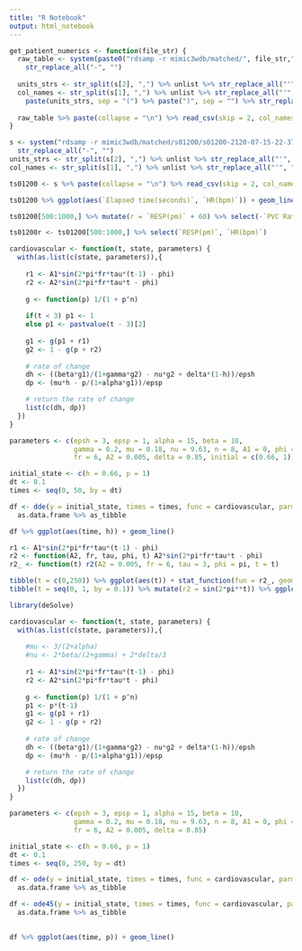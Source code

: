 ```yaml
---
title: "R Notebook"
output: html_notebook
---
```


```r

get_patient_numerics <- function(file_str) {
  raw_table <- system(paste0("rdsamp -r mimic3wdb/matched/", file_str," -v -p -c -t 1000"), intern = TRUE) %>%
    str_replace_all("-", "")
  
  units_strs <- str_split(s[2], ",") %>% unlist %>% str_replace_all("'", "") %>% paste(sep = "(")
  col_names <- str_split(s[1], ",") %>% unlist %>% str_replace_all("'", "") %>% 
    paste(units_strs, sep = "(") %>% paste(")", sep = "") %>% str_replace_all("[() % ?]", "_") %>% str_replace_all("___", "")
  
  raw_table %>% paste(collapse = "\n") %>% read_csv(skip = 2, col_names = col_names)
}

s <- system("rdsamp -r mimic3wdb/matched/s01200/s01200-2120-07-15-22-37n -v -p -c -t 1000", intern = TRUE) %>%
  str_replace_all("-", "")
units_strs <- str_split(s[2], ",") %>% unlist %>% str_replace_all("'", "") %>% paste(sep = "(")
col_names <- str_split(s[1], ",") %>% unlist %>% str_replace_all("'", "") %>% paste(units_strs, sep = "(") %>% paste(")", sep = "") %>% str_replace_all("[() % ?]", "_") %>% str_replace_all("___", "")

ts01200 <- s %>% paste(collapse = "\n") %>% read_csv(skip = 2, col_names = col_names)

ts01200 %>% ggplot(aes(`Elapsed time(seconds)`, `HR(bpm)`)) + geom_line()

ts01200[500:1000,] %>% mutate(r = `RESP(pm)` + 60) %>% select(-`PVC Rate per Minute(pm)`, -`Rhythm Status(?)`, -`Ectopic Status(?)`, -`Ectopic Count(?)`, -`SpO2(%)`, -`NBP Dias(mmHg)`) %>% gather(vital_sign, value, -`Elapsed time(seconds)`, -`NBP Sys(mmHg)`, -`PULSE(bpm)`) %>% ggplot(aes(`Elapsed time(seconds)`, value, group = vital_sign, color = vital_sign)) + geom_point() + geom_line()
```

```r
ts01200r <- ts01200[500:1000,] %>% select(`RESP(pm)`, `HR(bpm)`)
```


```r
cardiovascular <- function(t, state, parameters) {
  with(as.list(c(state, parameters)),{
    
    r1 <- A1*sin(2*pi*fr*tau*(t-1) - phi)
    r2 <- A2*sin(2*pi*fr*tau*t - phi)
    
    g <- function(p) 1/(1 + p^n)
    
    if(t < 3) p1 <- 1
    else p1 <- pastvalue(t - 3)[2]
    
    g1 <- g(p1 + r1)
    g2 <- 1 - g(p + r2)
    
    # rate of change
    dh <- ((beta*g1)/(1+gamma*g2) - nu*g2 + delta*(1-h))/epsh
    dp <- (mu*h - p/(1+alpha*g1))/epsp

    # return the rate of change
    list(c(dh, dp))
  })
}

parameters <- c(epsh = 3, epsp = 1, alpha = 15, beta = 10,
                gamma = 0.2, mu = 0.18, nu = 9.63, n = 8, A1 = 0, phi = pi, tau = 3,
                fr = 6, A2 = 0.005, delta = 0.85, initial = c(0.66, 1))

initial_state <- c(h = 0.66, p = 1)
dt <- 0.1
times <- seq(0, 50, by = dt)

df <- dde(y = initial_state, times = times, func = cardiovascular, parms = parameters) %>%
  as.data.frame %>% as_tibble

df %>% ggplot(aes(time, h)) + geom_line()
```



```r
r1 <- A1*sin(2*pi*fr*tau*(t-1) - phi)
r2 <- function(A2, fr, tau, phi, t) A2*sin(2*pi*fr*tau*t - phi)
r2_ <- function(t) r2(A2 = 0.005, fr = 6, tau = 3, phi = pi, t = t)

tibble(t = c(0,250)) %>% ggplot(aes(t)) + stat_function(fun = r2_, geom = "line")
tibble(t = seq(0, 1, by = 0.1)) %>% mutate(r2 = sin(2*pi**t)) %>% ggplot(aes(t, r2)) + geom_line()
```


```r
library(deSolve)

cardiovascular <- function(t, state, parameters) {
  with(as.list(c(state, parameters)),{
    
    #mu <- 3/(2+alpha)
    #nu <- 2*beta/(2+gamma) + 2*delta/3
    
    r1 <- A1*sin(2*pi*fr*tau*(t-1) - phi)
    r2 <- A2*sin(2*pi*fr*tau*t - phi)
    
    g <- function(p) 1/(1 + p^n)
    p1 <- p*(t-1)
    g1 <- g(p1 + r1)
    g2 <- 1 - g(p + r2)
    
    # rate of change
    dh <- ((beta*g1)/(1+gamma*g2) - nu*g2 + delta*(1-h))/epsh
    dp <- (mu*h - p/(1+alpha*g1))/epsp

    # return the rate of change
    list(c(dh, dp))
  })
}

parameters <- c(epsh = 3, epsp = 1, alpha = 15, beta = 10,
                gamma = 0.2, mu = 0.18, nu = 9.63, n = 8, A1 = 0, phi = pi, tau = 3,
                fr = 6, A2 = 0.005, delta = 0.85)

initial_state <- c(h = 0.66, p = 1)
dt <- 0.1
times <- seq(0, 250, by = dt)

df <- ode(y = initial_state, times = times, func = cardiovascular, parms = parameters, method = "") %>%
  as.data.frame %>% as_tibble

df <- ode45(y = initial_state, times = times, func = cardiovascular, parms = parameters, atol = 1e-12) %>%
  as.data.frame %>% as_tibble
  
```

```r
df %>% ggplot(aes(time, p)) + geom_line()
```

